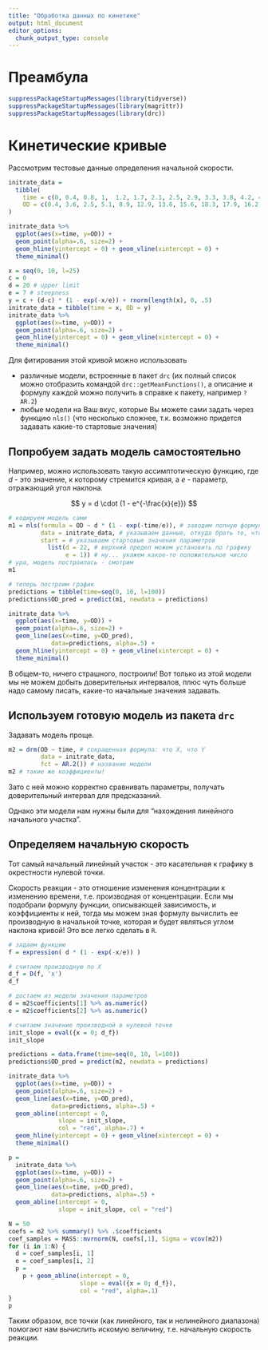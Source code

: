 ```yaml
---
title: "Обработка данных по кинетике"
output: html_document
editor_options: 
  chunk_output_type: console
---
```


# Преамбула

```r
suppressPackageStartupMessages(library(tidyverse))
suppressPackageStartupMessages(library(magrittr))
suppressPackageStartupMessages(library(drc))
```


# Кинетические кривые

Рассмотрим тестовые данные определения начальной скорости.

```r
initrate_data = 
  tibble(
    time = c(0, 0.4, 0.8, 1,  1.2, 1.7, 2.1, 2.5, 2.9, 3.3, 3.8, 4.2, 4.6, 5, 5.4, 5.8, 6.2, 6.7, 7.1, 7.5, 7.9, 8.3, 8.8, 9.2, 9.6, 10),
    OD = c(0.4, 3.6, 2.5, 5.1, 8.9, 12.9, 13.6, 15.6, 18.3, 17.9, 16.2, 18.6, 17.7, 17.6, 14.4, 17.7, 19.8, 22.6, 20.2, 20.5, 18.2, 19.9, 16.6, 20.5, 20.9, 20.1)
)

initrate_data %>% 
  ggplot(aes(x=time, y=OD)) + 
  geom_point(alpha=.6, size=2) + 
  geom_hline(yintercept = 0) + geom_vline(xintercept = 0) +
  theme_minimal()
```

```r
x = seq(0, 10, l=25)
c = 0
d = 20 # upper limit
e = 7 # steepness
y = c + (d-c) * (1 - exp(-x/e)) + rnorm(length(x), 0, .5)
initrate_data = tibble(time = x, OD = y)
initrate_data %>% 
  ggplot(aes(x=time, y=OD)) + 
  geom_point(alpha=.6, size=2) + 
  geom_hline(yintercept = 0) + geom_vline(xintercept = 0) +
  theme_minimal()
```


Для фитирования этой кривой можно использовать

+ различные модели, встроенные в пакет `drc` (их полный список можно отобразить командой `drc::getMeanFunctions()`, а описание и формулу каждой можно получить в справке к пакету, например `?AR.2`)
+ любые модели на Ваш вкус, которые Вы можете сами задать через функцию `nls()` (что несколько сложнее, т.к. возможно придется задавать какие-то стартовые значения)

## Попробуем задать модель самостоятельно

Например, можно использовать такую ассимптотическую функцию, где $d$ - это значение, к которому стремится кривая, а $e$ - параметр, отражающий угол наклона.

$$
y = d \cdot (1 -  e^{-\frac{x}{e}})
$$

```r
# кодируем модель сами
m1 = nls(formula = OD ~ d * (1 - exp(-time/e)), # заводим полную формулу
         data = initrate_data, # указываем данные, откуда брать то, что не параметры
         start = # указываем стартовые значения параметров
           list(d = 22, # верхний предел можем установить по графику
                e = 1)) # ну... укажем какое-то положительное число 
# ура, модель построилась - смотрим
m1

# теперь построим график
predictions = tibble(time=seq(0, 10, l=100))
predictions$OD_pred = predict(m1, newdata = predictions)

initrate_data %>% 
  ggplot(aes(x=time, y=OD)) + 
  geom_point(alpha=.6, size=2) +
  geom_line(aes(x=time, y=OD_pred), 
            data=predictions, alpha=.5) + 
  geom_hline(yintercept = 0) + geom_vline(xintercept = 0) +
  theme_minimal()
```

В общем-то, ничего страшного, построили! Вот только из этой модели мы не можем добыть доверительных интервалов, плюс чуть больше надо самому писать, какие-то начальные значения задавать.

## Используем готовую модель из пакета `drc`

Задавать модель проще.

```r
m2 = drm(OD ~ time, # сокращенная формула: что X, что Y
         data = initrate_data, 
         fct = AR.2()) # название модели
m2 # такие же коэффициенты!
```

Зато с ней можно корректно сравнивать параметры, получать доверительный интервал для предсказаний.

Однако эти модели нам нужны были для "нахождения линейного начального участка".

## Определяем начальную скорость

Тот самый начальный линейный участок - это касательная к графику в окрестности нулевой точки.

Скорость реакции - это отношение изменения концентрации к изменению времени, т.е. производная от концентрации. Если мы подобрали формулу функции, описывающей зависимость, и коэффициенты к ней, тогда мы можем зная формулу вычислить ее производную в начальной точке, которая и будет являться углом наклона кривой! Это все легко сделать в `R`.

```r
# задаем функцию
f = expression( d * (1 - exp(-x/e)) )

# считаем производную по X
d_f = D(f, 'x') 
d_f

# достаем из модели значения параметров
d = m2$coefficients[1] %>% as.numeric()
e = m2$coefficients[2] %>% as.numeric()

# считаем значение производной в нулевой точке
init_slope = eval({x = 0; d_f})
init_slope

predictions = data.frame(time=seq(0, 10, l=100))
predictions$OD_pred = predict(m2, newdata = predictions)

initrate_data %>% 
  ggplot(aes(x=time, y=OD)) + 
  geom_point(alpha=.6, size=2) +
  geom_line(aes(x=time, y=OD_pred), 
            data=predictions, alpha=.5) + 
  geom_abline(intercept = 0, 
              slope = init_slope, 
              col = "red", alpha=.7) +
  geom_hline(yintercept = 0) + geom_vline(xintercept = 0) +
  theme_minimal()
```
```r
p =
  initrate_data %>% 
  ggplot(aes(x=time, y=OD)) + 
  geom_point(alpha=.6, size=2) +
  geom_line(aes(x=time, y=OD_pred), 
            data=predictions, alpha=.5) + 
  geom_abline(intercept = 0, 
              slope = init_slope, col = "red")

N = 50
coefs = m2 %>% summary() %>% .$coefficients
coef_samples = MASS::mvrnorm(N, coefs[,1], Sigma = vcov(m2))
for (i in 1:N) {
  d = coef_samples[i, 1]
  e = coef_samples[i, 2]
  p = 
    p + geom_abline(intercept = 0,
                    slope = eval({x = 0; d_f}), 
                    col = "red", alpha=.1)
}
p
```

Таким образом, все точки (как линейного, так и нелинейного диапазона) помогают нам вычислить искомую величину, т.е. начальную скорость реакции.